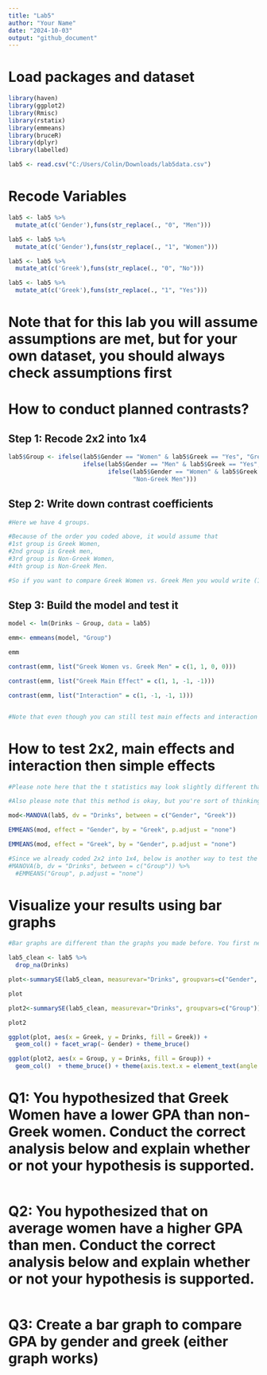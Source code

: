---
title: "Lab5"
author: "Your Name"
date: "2024-10-03"
output: "github_document"
---
# Load packages and dataset
```{r}
library(haven)
library(ggplot2)
library(Rmisc)
library(rstatix)
library(emmeans)
library(bruceR)
library(dplyr)
library(labelled)

lab5 <- read.csv("C:/Users/Colin/Downloads/lab5data.csv")

```

# Recode Variables
```{r}
lab5 <- lab5 %>%
  mutate_at(c('Gender'),funs(str_replace(., "0", "Men")))

lab5 <- lab5 %>%
  mutate_at(c('Gender'),funs(str_replace(., "1", "Women")))

lab5 <- lab5 %>%
  mutate_at(c('Greek'),funs(str_replace(., "0", "No")))

lab5 <- lab5 %>%
  mutate_at(c('Greek'),funs(str_replace(., "1", "Yes")))


```
# Note that for this lab you will assume assumptions are met, but for your own dataset, you should always check assumptions first

# How to conduct planned contrasts?
## Step 1: Recode 2x2 into 1x4
```{r}

lab5$Group <- ifelse(lab5$Gender == "Women" & lab5$Greek == "Yes", "Greek Women", 
                     ifelse(lab5$Gender == "Men" & lab5$Greek == "Yes", "Greek Men", 
                            ifelse(lab5$Gender == "Women" & lab5$Greek == "No", "Non-Greek Women", 
                                   "Non-Greek Men")))


```

## Step 2: Write down contrast coefficients
```{r}

#Here we have 4 groups. 

#Because of the order you coded above, it would assume that 
#1st group is Greek Women, 
#2nd group is Greek men, 
#3rd group is Non-Greek Women,
#4th group is Non-Greek Men. 

#So if you want to compare Greek Women vs. Greek Men you would write (1, 1, 0, 0)


```

## Step 3: Build the model and test it
```{r}

model <- lm(Drinks ~ Group, data = lab5)

emm<- emmeans(model, "Group")

emm

contrast(emm, list("Greek Women vs. Greek Men" = c(1, 1, 0, 0)))

contrast(emm, list("Greek Main Effect" = c(1, 1, -1, -1)))

contrast(emm, list("Interaction" = c(1, -1, -1, 1)))


#Note that even though you can still test main effects and interaction using the contrast method, but if all you're interested is main effects and interaction, the method below is probably easier.

```

# How to test 2x2, main effects and interaction then simple effects
```{r}

#Please note here that the t statistics may look slightly different than the contrast method above, but the overall interpretation shouldn't change

#Also please note that this method is okay, but you're sort of thinking about what the results mean after seeing the full results, whereas for contrasts you need to understand what you're testing first before running the test

mod<-MANOVA(lab5, dv = "Drinks", between = c("Gender", "Greek")) 

EMMEANS(mod, effect = "Gender", by = "Greek", p.adjust = "none")

EMMEANS(mod, effect = "Greek", by = "Gender", p.adjust = "none")

#Since we already coded 2x2 into 1x4, below is another way to test the simple effects, but it's basically post-hocs. I did not use p value adjustment here, but you can change it to bonferroni or something else for your own data.
#MANOVA(b, dv = "Drinks", between = c("Group")) %>%
  #EMMEANS("Group", p.adjust = "none")

```
# Visualize your results using bar graphs
```{r}
#Bar graphs are different than the graphs you made before. You first need to computed the mean scores and standard errors for bar graphs.

lab5_clean <- lab5 %>%
  drop_na(Drinks)

plot<-summarySE(lab5_clean, measurevar="Drinks", groupvars=c("Gender", "Greek"))

plot

plot2<-summarySE(lab5_clean, measurevar="Drinks", groupvars=c("Group"))

plot2

ggplot(plot, aes(x = Greek, y = Drinks, fill = Greek)) +
  geom_col() + facet_wrap(~ Gender) + theme_bruce()

ggplot(plot2, aes(x = Group, y = Drinks, fill = Group)) +
  geom_col()  + theme_bruce() + theme(axis.text.x = element_text(angle = -10))

```

# Q1: You hypothesized that Greek Women have a lower GPA than non-Greek women. Conduct the correct analysis below and explain whether or not your hypothesis is supported. 
```{r}



```

# Q2: You hypothesized that on average women have a higher GPA than men. Conduct the correct analysis below and explain whether or not your hypothesis is supported. 
```{r}


```

# Q3: Create a bar graph to compare GPA by gender and greek (either graph works)
```{r}

```
